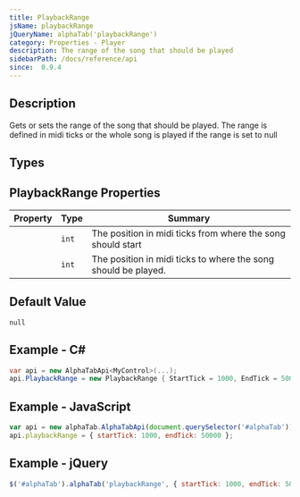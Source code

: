 ```yaml
---
title: PlaybackRange
jsName: playbackRange
jQueryName: alphaTab('playbackRange')
category: Properties - Player
description: The range of the song that should be played
sidebarPath: /docs/reference/api
since:  0.9.4
---
```



## Description
Gets or sets the range of the song that should be played. The range is defined in midi ticks or the whole song is played if the range is set to null

## Types

<TypeTable>
    <TypeRow type="all" name="AlphaTab.Audio.Synth.Synthesis.PlaybackRange" />
</TypeTable>

## PlaybackRange Properties

<table class="table table-striped table-condensed type-table">
    <thead>
        <tr>
            <th>Property</th>
            <th>Type</th>
            <th>Summary</th>
        </tr>
    </thead>
    <tbody>    
        <tr>
            <td>
                <CodeBadge type="net" name="StartTick" /><br />
                <CodeBadge type="js" name="startTick" />
            </td>
            <td><code>int</code></td>
            <td>
                The position in midi ticks from where the song should start
            </td>
        </tr>  
        <tr>
            <td>
                <CodeBadge type="net" name="EndTick" /><br />
                <CodeBadge type="js" name="endTick" />
            </td>
            <td><code>int</code></td>
            <td>
                The position in midi ticks to where the song should be played.
            </td>
        </tr> 
    </tbody>
</table>

## Default Value

`null`

## Example - C#

```csharp
var api = new AlphaTabApi<MyControl>(...);
api.PlaybackRange = new PlaybackRange { StartTick = 1000, EndTick = 50000 };
```

## Example - JavaScript

```js
var api = new alphaTab.AlphaTabApi(document.querySelector('#alphaTab'));
api.playbackRange = { startTick: 1000, endTick: 50000 };
```

## Example - jQuery

```js
$('#alphaTab').alphaTab('playbackRange', { startTick: 1000, endTick: 50000 })
```